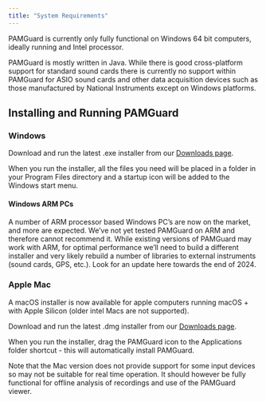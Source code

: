 ```yaml
---
title: "System Requirements"
---
```


PAMGuard is currently only fully functional on Windows 64 bit computers, ideally running and Intel processor.

PAMGuard is mostly written in Java. While there is good cross-platform support for standard sound cards there is currently no support within PAMGuard for ASIO sound cards and other data acquisition devices such as those manufactured by National Instruments except on Windows platforms.

## Installing and Running PAMGuard

### Windows

Download and run the latest .exe installer from our [Downloads page](downloadsurvey.qmd).

When you run the installer, all the files you need will be placed in a folder in your Program Files directory and a startup icon will be added to the Windows start menu.

#### Windows ARM PCs

A number of ARM processor based Windows PC's are now on the market, and more are expected. We've not yet tested PAMGuard on ARM and therefore cannot recommend it. While existing versions of PAMGuard may work with ARM, for optimal performance we'll need to build a different installer and very likely rebuild a number of libraries to external instruments (sound cards, GPS, etc.). Look for an update here towards the end of 2024.

### Apple Mac

A macOS installer is now available for apple computers running macOS + with Apple Silicon (older intel Macs are not supported).

Download and run the latest .dmg installer from our [Downloads page](downloadsurvey.qmd).

When you run the installer, drag the PAMGuard icon to the Applications folder shortcut - this will automatically install PAMGuard.

Note that the Mac version does not provide support for some input devices so may not be suitable for real time operation. It should however be fully functional for offline analysis of recordings and use of the PAMGuard viewer.
